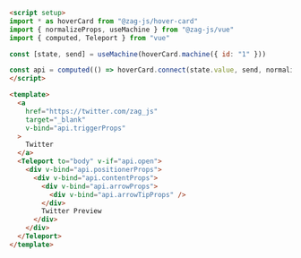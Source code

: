 ```md
<script setup>
import * as hoverCard from "@zag-js/hover-card"
import { normalizeProps, useMachine } from "@zag-js/vue"
import { computed, Teleport } from "vue"

const [state, send] = useMachine(hoverCard.machine({ id: "1" }))

const api = computed(() => hoverCard.connect(state.value, send, normalizeProps))
</script>

<template>
  <a 
    href="https://twitter.com/zag_js"
    target="_blank" 
    v-bind="api.triggerProps"
  >
    Twitter
  </a>
  <Teleport to="body" v-if="api.open">
    <div v-bind="api.positionerProps">
      <div v-bind="api.contentProps">
        <div v-bind="api.arrowProps">
          <div v-bind="api.arrowTipProps" />
        </div>
        Twitter Preview
      </div>
    </div>
  </Teleport>
</template>
```
